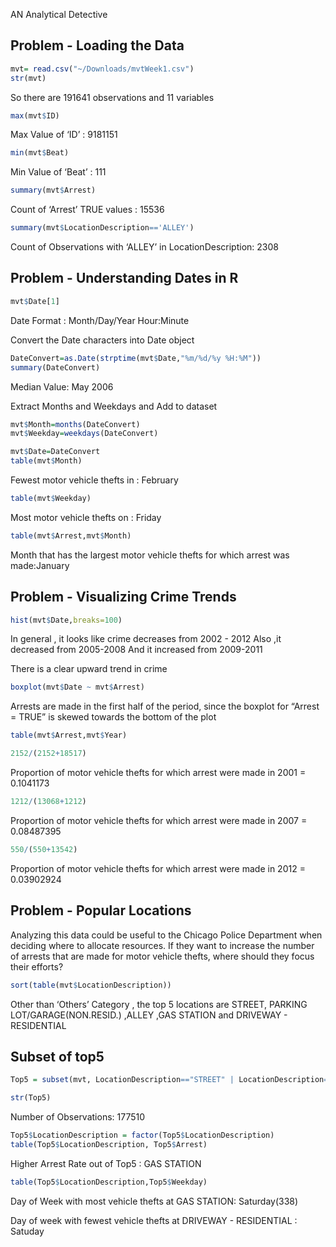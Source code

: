 AN Analytical Detective

## Problem - Loading the Data

```r
mvt= read.csv("~/Downloads/mvtWeek1.csv")
str(mvt)
```
So there are 191641 observations and 11 variables

```r
max(mvt$ID)
```
Max Value of 'ID' : 9181151

```r
min(mvt$Beat)
```
Min Value of 'Beat' : 111

```r
summary(mvt$Arrest)

```
Count of 'Arrest' TRUE values : 15536

```r
summary(mvt$LocationDescription=='ALLEY')
```
Count of Observations with 'ALLEY' in LocationDescription: 2308

## Problem - Understanding Dates in R
```r
mvt$Date[1]
```
Date Format : Month/Day/Year Hour:Minute

Convert the Date characters into Date object
```r
DateConvert=as.Date(strptime(mvt$Date,"%m/%d/%y %H:%M"))
summary(DateConvert)

```
Median Value: May 2006

Extract Months and Weekdays and Add to dataset
```r
mvt$Month=months(DateConvert)
mvt$Weekday=weekdays(DateConvert)

mvt$Date=DateConvert
table(mvt$Month)
```
Fewest motor vehicle thefts in : February

```r
table(mvt$Weekday)
```
Most motor vehicle thefts on : Friday
```r
table(mvt$Arrest,mvt$Month)
```
Month that has the largest motor vehicle thefts for which arrest was made:January

## Problem - Visualizing Crime Trends

```r
hist(mvt$Date,breaks=100)
```

In general , it looks like crime decreases from 2002 - 2012
Also ,it decreased from 2005-2008
And it increased from 2009-2011

There is a clear upward trend in crime


```r
boxplot(mvt$Date ~ mvt$Arrest)
```
Arrests are made in the first half of the period, since the boxplot for "Arrest = TRUE" is skewed towards the bottom of the plot


```r
table(mvt$Arrest,mvt$Year)
```
```r
2152/(2152+18517)
```
Proportion of motor vehicle thefts for which arrest were made in 2001 = 0.1041173

```r
1212/(13068+1212)
```
Proportion of motor vehicle thefts for which arrest were made in 2007 = 0.08487395
```r
550/(550+13542)
```
Proportion of motor vehicle thefts for which arrest were made in 2012 = 0.03902924


## Problem - Popular Locations
Analyzing this data could be useful to the Chicago Police Department when deciding where to allocate resources. If they want to increase the number of arrests that are made for motor vehicle thefts, where should they focus their efforts?

```r
sort(table(mvt$LocationDescription))
```
Other than 'Others' Category , the top 5 locations are STREET, PARKING LOT/GARAGE(NON.RESID.) ,ALLEY ,GAS STATION and DRIVEWAY - RESIDENTIAL 

## Subset of top5
```r
Top5 = subset(mvt, LocationDescription=="STREET" | LocationDescription=="PARKING LOT/GARAGE(NON.RESID.)" | LocationDescription=="ALLEY" | LocationDescription=="GAS STATION" | LocationDescription=="DRIVEWAY - RESIDENTIAL")

str(Top5)

```
Number of Observations: 177510
```r
Top5$LocationDescription = factor(Top5$LocationDescription)
table(Top5$LocationDescription, Top5$Arrest)
```
Higher Arrest Rate out of Top5 : GAS STATION

```r
table(Top5$LocationDescription,Top5$Weekday)
```
Day of Week with most vehicle thefts at GAS STATION: Saturday(338)

Day of week with fewest vehicle thefts at DRIVEWAY - RESIDENTIAL : Satuday
